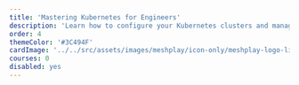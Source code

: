 ```yaml
---
title: 'Mastering Kubernetes for Engineers'
description: 'Learn how to configure your Kubernetes clusters and manage the lifecycle of your workloads'
order: 4
themeColor: '#3C494F'
cardImage: '../../src/assets/images/meshplay/icon-only/meshplay-logo-light.webp'
courses: 0
disabled: yes
---
```


<!-- 
  This file is only used to render the courses list within a learning path.
  Check the Learn-KhulnaSoft folder under src/sections/, src/templates for more understanding of how the data is used
-->